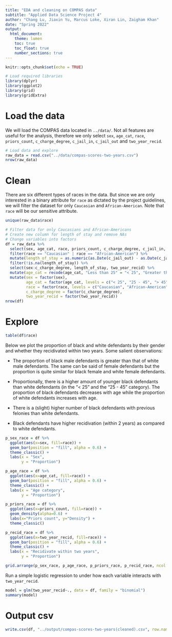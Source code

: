 ```yaml
---
title: "EDA and cleaning on COMPAS data"
subtitle: "Applied Data Science Project 4"
author: "Chang Lu, Jiaxin Yu, Marcus Loke, Xiran Lin, Zaigham Khan"
date: "Spring 2022"
output:
  html_document: 
    theme: lumen
    toc: true
    toc_float: true
    number_sections: true
---
```


```r
knitr::opts_chunk$set(echo = TRUE)
```

```r
# Load required libraries
library(dplyr)
library(ggplot2)
library(grid)
library(gridExtra)
```

# Load the data

We will load the COMPAS data located in `../data/`. Not all features are useful for the analysis, therefore we only select `sex`, `age_cat`, `race`, `priors_count`, `c_charge_degree`, `c_jail_in`, `c_jail_out` and `two_year_recid`.

```r
# Load data and explore
raw_data = read.csv("../data/compas-scores-two-years.csv")
nrow(raw_data)
```

# Clean

There are six different types of races in the data. But since we are only interested in a binary attribute for `race` as dictated by the project guidelines, we will filter the dataset for only `Caucasian` and `African-American`. Note that `race` will be our sensitive attribute.

```r
unique(raw_data$race)
```

```r
# Filter data for only Caucasians and African-Americans
# Create new column for length of stay and remove NAs
# Change variables into factors
df = raw_data %>%
  select(sex, age_cat, race, priors_count, c_charge_degree, c_jail_in, c_jail_out, two_year_recid) %>%
  filter(race == "Caucasian" | race == "African-American") %>%
  mutate(length_of_stay = as.numeric(as.Date(c_jail_out) - as.Date(c_jail_in))) %>%
  filter(!is.na(length_of_stay)) %>%
  select(sex:c_charge_degree, length_of_stay, two_year_recid) %>%
  mutate(age_cat = recode(age_cat, "Less than 25" = "< 25", "Greater than 45" = "> 45")) %>%
  mutate(sex = factor(sex), 
         age_cat = factor(age_cat, levels = c("< 25", "25 - 45", "> 45")), 
         race = factor(race, levels = c("Caucasian", "African-American")), 
         c_charge_degree = factor(c_charge_degree), 
         two_year_recid = factor(two_year_recid))
nrow(df)
```

# Explore

```r
table(df$race)
```

Below we plot the proportion of black and white defendants by their gender and whether they recidivated within two years. Some salient observations:

+ The proportion of black male defendants is greater than that of white male defendants. The same can be said of female defendants but the proportion is quite similar for black female and white female defendants.

+ Proportionally, there is a higher amount of younger black defendants than white defendants (in the "< 25" and the "25 - 45" category). The proportion of black defendants decreases with age while the proportion of white defendants increases with age.

+ There is a (slight) higher number of black defendants with previous felonies than white defendants.

+ Black defendants have higher recidivation (within 2 years) as compared to white defendants.

```r
p_sex_race = df %>%
  ggplot(aes(x=sex, fill=race)) +
  geom_bar(position = "fill", alpha = 0.6) +
  theme_classic() +
  labs(x = "Sex",
       y = "Proportion")

p_age_race = df %>%
  ggplot(aes(x=age_cat, fill=race)) +
  geom_bar(position = "fill", alpha = 0.6) +
  theme_classic() +
  labs(x = "Age category",
       y = "Proportion")

p_priors_race = df %>%
  ggplot(aes(x=priors_count, fill=race)) +
  geom_density(alpha=0.6) +
  labs(x="Priors count", y="Density") +
  theme_classic()

p_recid_race = df %>%
  ggplot(aes(x=two_year_recid, fill=race)) +
  geom_bar(position = "fill", alpha = 0.6) +
  theme_classic() +
  labs(x = "Recidivate within two years",
       y = "Proportion")

grid.arrange(p_sex_race, p_age_race, p_priors_race, p_recid_race, ncol = 2)
```

Run a simple logistic regression to under how each variable interacts with `two_year_recid`.

```r
model = glm(two_year_recid~., data = df, family = "binomial")
summary(model)
```

# Output csv

```r
write.csv(df, "../output/compas-scores-two-years(cleaned).csv", row.names = FALSE)
```
